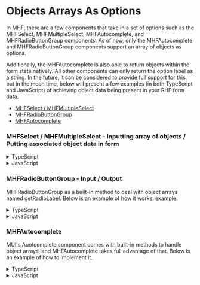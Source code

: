 

<Meta title="Examples/Object Arrays As Options" />

# Objects Arrays As Options

In MHF, there are a few components that take in a set of options such as
the MHFSelect, MHFMultipleSelect, MHFAutocomplete, and MHFRadioButtonGroup components.
As of now, only the MHFAutocomplete and MHFRadioButtonGroup components support an array of objects as options.

Additionally, the MHFAutocomplete is also able to return objects within the form state natively. All other
components can only return the option label as a string. In the future, it can be considered to provide
full support for this, but in the mean time, below will present a few examples (in both TypeScript and JavaScript) of achieving object data
being present in your RHF form data.

- [MHFSelect / MHFMultipleSelect](#mhfselect--mhfmultipleselect---inputting-array-of-objects--putting-associated-object-data-in-form)
- [MHFRadioButtonGroup](#mhfradiobuttongroup---input--output)
- [MHFAutocomplete](#mhfautocomplete)

### MHFSelect / MHFMultipleSelect - Inputting array of objects / Putting associated object data in form

<Canvas>
  <MHFSelectObjectAsOptions />
</Canvas>

<details>
<summary>TypeScript</summary>

```ts
// TypeScript
type FormData = {
  country: object | string;
};

const MHFSelectObjectAsOptions = () => {
  const methods = useForm<FormData>();

  const exampleObjectArray = [
    {
      country: 'United States of America',
      abbreviation: 'USA',
      id: 1,
    },
    {
      country: 'Japan',
      abbreviation: 'JP',
      id: 2,
    },
    {
      country: 'Germany',
      abbreviation: 'DE',
      id: 3,
    },
  ];

  const onSubmit = (data: FormData) => {
    const foundCountry = exampleObjectArray.filter(
      (item) => item.country === data.country
    );
    data.country = foundCountry;

    console.log(data);
  };

  // Both MHFSelect and MHFMultipleSelect have similar props.
  return (
    <form onSubmit={methods.handleSubmit(onSubmit)}>
      <MHFSelect
        name="country"
        control={methods.control}
        label="Country"
        labelId="country-label"
        selectItemList={exampleObjectArray.map((item) => item.country)}
        sx={{ width: 300 }}
      />
      <br />
      <Button type="submit" variant="contained" sx={{ mt: 2 }}>
        Submit
      </Button>
    </form>
  );
};
```

</details>

<details >
<summary>JavaScript</summary>

```js
// JavaScript

const MHFSelectObjectAsOptions = () => {
  const methods = useForm();

  const exampleObjectArray = [
    {
      country: 'United States of America',
      abbreviation: 'USA',
      id: 1,
    },
    {
      country: 'Japan',
      abbreviation: 'JP',
      id: 2,
    },
    {
      country: 'Germany',
      abbreviation: 'DE',
      id: 3,
    },
  ];

  const onSubmit = (data) => {
    const foundCountry = exampleObjectArray.filter(
      (item) => item.country === data.country
    );
    data.country = foundCountry;

    console.log(data);
  };

  // Both MHFSelect and MHFMultipleSelect have similar props.
  return (
    <form onSubmit={methods.handleSubmit(onSubmit)}>
      <MHFSelect
        name="country"
        control={methods.control}
        label="Country"
        labelId="country-label"
        selectItemList={exampleObjectArray.map((item) => item.country)}
        sx={{ width: 300 }}
      />
      <br />
      <Button type="submit" variant="contained" sx={{ mt: 2 }}>
        Submit
      </Button>
    </form>
  );
};
```

</details>

### MHFRadioButtonGroup - Input / Output

MHFRadioButtonGroup as a built-in method to deal with object arrays named getRadioLabel. Below is an example of how it works.
example.

<Canvas>
  <MHFRadioButtonGroupObjectAsOptions />
</Canvas>

<details>
<summary>TypeScript</summary>

```ts
// TypeScript

type FormData = {
  country: object | string;
};

const MHFRadioButtonGroupObjectAsOptions = () => {
  const methods = useForm<FormData>();

  const exampleObjectArray = [
    {
      country: 'United States of America',
      abbreviation: 'USA',
      id: 1,
    },
    {
      country: 'Japan',
      abbreviation: 'JP',
      id: 2,
    },
    {
      country: 'Germany',
      abbreviation: 'DE',
      id: 3,
    },
    {
      country: 'All Countries!',
      abbreviation: 'NO',
      id: 4,
    },
  ];

  const onSubmit = (data: FormData) => {
    const foundCountry = exampleObjectArray.filter(
      (item) => item.country === data.country
    );
    data.country = foundCountry;

    console.log(data);
  };

  return (
    <form onSubmit={methods.handleSubmit(onSubmit)}>
      <MHFRadioButtonGroup
        name="country"
        control={methods.control}
        formLabel="Favorite Country"
        radioLabels={exampleObjectArray}
        getRadioLabel={(value: any) => value.country}
        defaultValue={exampleObjectArray[0].country}
      />
      <br />
      <Button type="submit" variant="contained" sx={{ mt: 2 }}>
        Submit
      </Button>
    </form>
  );
};
```

</details>

<details>
<summary>JavaScript</summary>

```js
// JavaScript

const MHFRadioButtonGroupObjectAsOptions = () => {
  const methods = useForm();

  const exampleObjectArray = [
    {
      country: 'United States of America',
      abbreviation: 'USA',
      id: 1,
    },
    {
      country: 'Japan',
      abbreviation: 'JP',
      id: 2,
    },
    {
      country: 'Germany',
      abbreviation: 'DE',
      id: 3,
    },
    {
      country: 'All Countries!',
      abbreviation: 'NO',
      id: 4,
    },
  ];

  const onSubmit = (data) => {
    const foundCountry = exampleObjectArray.filter(
      (item) => item.country === data.country
    );
    data.country = foundCountry;

    console.log(data);
  };

  return (
    <form onSubmit={methods.handleSubmit(onSubmit)}>
      <MHFRadioButtonGroup
        name="country"
        control={methods.control}
        formLabel="Favorite Country"
        radioLabels={exampleObjectArray}
        getRadioLabel={(value: any) => value.country}
        defaultValue={exampleObjectArray[0].country}
      />
      <br />
      <Button type="submit" variant="contained" sx={{ mt: 2 }}>
        Submit
      </Button>
    </form>
  );
};
```

</details>

### MHFAutocomplete

MUI's Auotcomplete component comes with built-in methods to handle object arrays, and MHFAutocomplete takes
full advantage of that. Below is an example of how to implement it.

<Canvas>
  <MHFAutocompleteObjectAsOptions />
</Canvas>

<details>

<summary>TypeScript</summary>

```ts
// TypeScript

type FormData = {
  country: object;
};

const MHFAutocompleteObjectAsOptions = () => {
  const methods = useForm<FormData>();

  const exampleObjectArray = [
    {
      label: 'United States of America',
      country: 'United States of America',
      abbreviation: 'USA',
      id: 1,
    },
    {
      label: 'Japan',
      country: 'Japan',
      abbreviation: 'JP',
      id: 2,
    },
    {
      label: 'Germany',
      country: 'Germany',
      abbreviation: 'DE',
      id: 3,
    },
    {
      label: 'All Countries',
      country: 'All Countries!',
      abbreviation: 'NO',
      id: 4,
    },
  ];

  const onSubmit = (data: FormData) => {
    console.log(data);
  };

  return (
    <form onSubmit={methods.handleSubmit(onSubmit)}>
      <MHFAutocomplete
        name="country"
        control={methods.control}
        options={exampleObjectArray}
        defaultValue={exampleObjectArray[0]}
        isOptionEqualToValue={(option: any, value: any) =>
          option.label === value.label
        }
      />
      <br />
      <Button type="submit" variant="contained" sx={{ mt: 2 }}>
        Submit
      </Button>
    </form>
  );
};
```

</details>

<details>
<summary>JavaScript</summary>

```js
// JavaScript

const MHFAutocompleteObjectAsOptions = () => {
  const methods = useForm();

  const exampleObjectArray = [
    {
      label: 'United States of America',
      country: 'United States of America',
      abbreviation: 'USA',
      id: 1,
    },
    {
      label: 'Japan',
      country: 'Japan',
      abbreviation: 'JP',
      id: 2,
    },
    {
      label: 'Germany',
      country: 'Germany',
      abbreviation: 'DE',
      id: 3,
    },
    {
      label: 'All Countries',
      country: 'All Countries!',
      abbreviation: 'NO',
      id: 4,
    },
  ];

  const onSubmit = (data) => {
    console.log(data);
  };

  return (
    <form onSubmit={methods.handleSubmit(onSubmit)}>
      <MHFAutocomplete
        name="country"
        control={methods.control}
        options={exampleObjectArray}
        defaultValue={exampleObjectArray[0]}
        isOptionEqualToValue={(option: any, value: any) =>
          option.label === value.label
        }
      />
      <br />
      <Button type="submit" variant="contained" sx={{ mt: 2 }}>
        Submit
      </Button>
    </form>
  );
};
```

</details>
